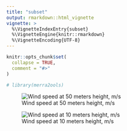 ```yaml
---
title: "subset"
output: rmarkdown::html_vignette
vignette: >
  %\VignetteIndexEntry{subset}
  %\VignetteEngine{knitr::rmarkdown}
  %\VignetteEncoding{UTF-8}
---
```


```r
knitr::opts_chunk$set(
  collapse = TRUE,
  comment = "#>"
)
```

```r
# library(merra2ools)
```

![Wind speed at 50 meters height, m/s](../images/merra_wind_50m_12fps.gif)

![Wind speed at 10 meters height, m/s](../images/merra_wind_10m_24fps.gif)
